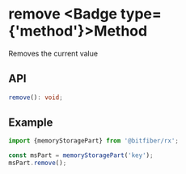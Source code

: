 
# remove <Badge type={'method'}>Method</Badge>

Removes the current value

## API

```ts copy
remove(): void;
```

## Example

```ts copy
import {memoryStoragePart} from '@bitfiber/rx';

const msPart = memoryStoragePart('key');
msPart.remove();
```
